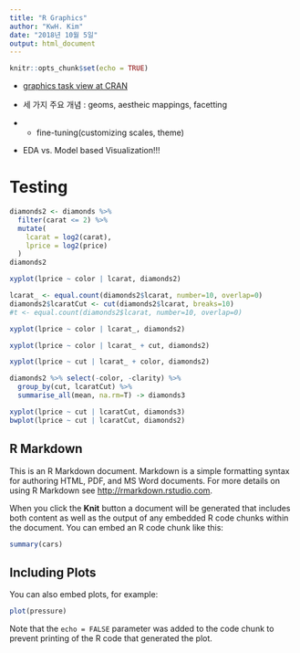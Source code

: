 ```yaml
---
title: "R Graphics"
author: "KwH. Kim"
date: "2018년 10월 5일"
output: html_document
---
```


```r
knitr::opts_chunk$set(echo = TRUE)
```

* [graphics task view at CRAN](http://cran.r-project.org/web/views/
Graphics.html)

* 세 가지 주요 개념 : geoms, aestheic mappings, facetting

* + fine-tuning(customizing scales, theme)

* EDA vs. Model based Visualization!!!





# Testing
```r
diamonds2 <- diamonds %>%
  filter(carat <= 2) %>%
  mutate(
    lcarat = log2(carat),
    lprice = log2(price)
  )
diamonds2

xyplot(lprice ~ color | lcarat, diamonds2)

lcarat_ <- equal.count(diamonds2$lcarat, number=10, overlap=0)
diamonds2$lcaratCut <- cut(diamonds2$lcarat, breaks=10)
#t <- equal.count(diamonds2$lcarat, number=10, overlap=0)

xyplot(lprice ~ color | lcarat_, diamonds2)

xyplot(lprice ~ color | lcarat_ + cut, diamonds2)

xyplot(lprice ~ cut | lcarat_ + color, diamonds2)

diamonds2 %>% select(-color, -clarity) %>%
  group_by(cut, lcaratCut) %>% 
  summarise_all(mean, na.rm=T) -> diamonds3

xyplot(lprice ~ cut | lcaratCut, diamonds3)
bwplot(lprice ~ cut | lcaratCut, diamonds2)
```




## R Markdown

This is an R Markdown document. Markdown is a simple formatting syntax for authoring HTML, PDF, and MS Word documents. For more details on using R Markdown see <http://rmarkdown.rstudio.com>.

When you click the **Knit** button a document will be generated that includes both content as well as the output of any embedded R code chunks within the document. You can embed an R code chunk like this:

```r
summary(cars)
```

## Including Plots

You can also embed plots, for example:

```r
plot(pressure)
```

Note that the `echo = FALSE` parameter was added to the code chunk to prevent printing of the R code that generated the plot.
